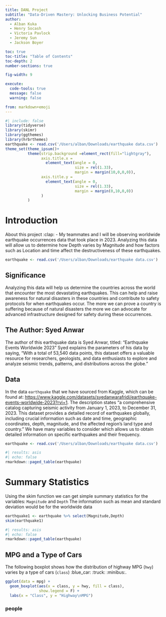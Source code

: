 ```yaml
---
title: DANL Project
subtitle: "Data-Driven Mastery: Unlocking Business Potential"
author: 
  - Alban Kuka
  - Henry Socash
  - Victoria Pavlock
  - Jeremy Sun
  - Jackson Boyer 

toc: true
toc-title: "Table of Contents"
toc-depth: 2
number-sections: true

fig-width: 9

execute:
  code-tools: true
  message: false
  warning: false

from: markdown+emoji
---
```

```r
#| include: false
library(tidyverse)
library(skimr)
library(ggthemes)
library(hrbrthemes)
earthquake <- read.csv('/Users/alban/Downloads/earthquake data.csv')
theme_set(theme_ipsum()+
          theme(strip.background =element_rect(fill="lightgray"),
                axis.title.x = 
                  element_text(angle = 0,
                               size = rel(1.33),
                               margin = margin(10,0,0,0)),
                axis.title.y = 
                  element_text(angle = 0,
                               size = rel(1.33),
                               margin = margin(0,10,0,0))
                )
          )
```



# Introduction

About this project :clap: - My teammates and I will be observing worldwide earthquake occurrences data that took place in 2023. Analyzing this data will allow us to determine how Depth varies by Magnitude and how factors such as Location and time affect the destructiveness of these earthquakes.

```r
earthquake <- read.csv('/Users/alban/Downloads/earthquake data.csv')
```

## Significance

Analyzing this data will help us determine the countries across the world that encounter the most devastating earthquakes. This can help and raise awareness for natural disasters in these countries and contribute to safety protocols for when earthquakes occur. The more we can prove a country is suffering because of natural disasters the more we can advocate for advanced infrastructure designed for safety during these occurrences. 


## The Author: Syed Anwar

The author of this earthquake data is Syed Anwar, titled:  "Earthquake Events Worldwide 2023" Syed explains the parameters of his data by saying, “With a total of 53,540 data points, this dataset offers a valuable resource for researchers, geologists, and data enthusiasts to explore and analyze seismic trends, patterns, and distributions across the globe.” 


## Data

In the data `earthquake` that we have sourced from Kaggle, which can be found at: [https://www.kaggle.com/datasets/syedanwarafridi/earthquake-events-worldwide-2023?rvi=1](https://www.kaggle.com/datasets/syedanwarafridi/earthquake-events-worldwide-2023?rvi=1). The description states “a comprehensive catalog capturing seismic activity from January 1, 2023, to December 31, 2023. This dataset provides a detailed record of earthquakes globally, including crucial information such as date and time, geographic coordinates, depth, magnitude, and the affected region’s land type and country.” We have many variables to consider which allows us to obtain detailed information on specific earthquakes and their frequency. 

```r
earthquake <- read.csv('/Users/alban/Downloads/earthquake data.csv')
```

```r
#| results: asis
#| echo: false
rmarkdown::paged_table(earthquake)
```

# Summary Statistics

Using the skim function we can get simple summary statistics for the variables: `Magnitude` and `Depth` The information such as mean and standard deviation would be for the worldwide data

```r
earthquake1 <- earthquake %>% select(Magnitude,Depth)
skim(earthquake1)
```

```r
#| results: asis
#| echo: false
rmarkdown::paged_table(earthquake) 
```


## MPG and a Type of Cars
The following boxplot shows how the distribution of highway MPG (`hwy`) varies by a type of cars (`class`) :blue_car: :truck: :minibus:.


```r
ggplot(data = mpg) +
  geom_boxplot(aes(x = class, y = hwy, fill = class),
               show.legend = F) +
  labs(x = "Class", y = "Highway\nMPG") 
```

### people 
```r

```


